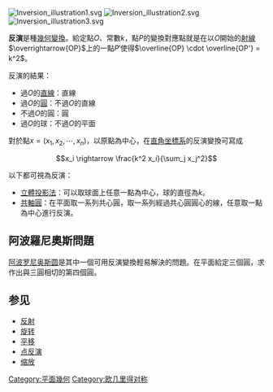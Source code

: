 [[File:Inversion_illustration1.svg|thumb]]
[[File:Inversion_illustration2.svg|thumb]]
[[File:Inversion_illustration3.svg|thumb]]

'''反演'''是種[[幾何變換|幾何變換]]。給定點<math>O</math>、常數<math>k</math>，點<math>P</math>的變換對應點就是在以<math>O</math>開始的[[射線|射線]]<math>\overrightarrow{OP}</math>上的一點<math>P'</math>使得<math>\overline{OP} \cdot \overline{OP'} = k^2</math>。

反演的結果：
* 過<math>O</math>的[[直線|直線]]：直線
* 過<math>O</math>的[[圓|圓]]：不過<math>O</math>的直線
* 不過<math>O</math>的圓：圓
* 過<math>O</math>的球：不過<math>O</math>的平面

對於點<math>x = (x_1, x_2, \cdots, x_n)</math>，以原點為中心，在[[直角坐標系|直角坐標系]]的反演變換可寫成
:<math>x_i \rightarrow \frac{k^2 x_i}{\sum_j x_j^2}</math>

以下都可視為反演：
* [[立體投影法|立體投影法]]：可以取球面上任意一點為中心，球的直徑為<math>k</math>。
* [[共軸圓|共軸圓]]：在平面取一系列共心圓，取一系列經過共心圓圓心的線，任意取一點為中心進行反演。

== 阿波羅尼奧斯問題 ==
{{main|阿波罗尼奥斯问题}}
[[阿波罗尼奥斯圆|阿波罗尼奥斯圆]]是其中一個可用反演變換輕易解決的問題。在平面給定三個圓，求作出與三圓相切的第四個圓。

== 参见 ==
* [[反射_(数学)|反射]]
* [[旋转|旋转]]
* [[平移|平移]]
* [[点反演|点反演]]
* [[缩放|缩放]]

[[Category:平面幾何|Category:平面幾何]]
[[Category:欧几里得对称|Category:欧几里得对称]]